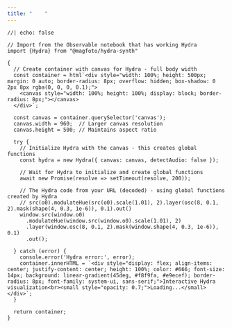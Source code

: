 ```yaml
---
title: "    "
---
```


```ojs
//| echo: false

// Import from the Observable notebook that has working Hydra
import {Hydra} from "@magfoto/hydra-synth"
```

```ojs
{
  // Create container with canvas for Hydra - full body width
  const container = html`<div style="width: 100%; height: 500px; margin: 0 auto; border-radius: 8px; overflow: hidden; box-shadow: 0 2px 8px rgba(0, 0, 0, 0.1);">
    <canvas style="width: 100%; height: 100%; display: block; border-radius: 8px;"></canvas>
  </div>`;
  
  const canvas = container.querySelector('canvas');
  canvas.width = 960;  // Larger canvas resolution
  canvas.height = 500; // Maintains aspect ratio
  
  try {
    // Initialize Hydra with the canvas - this creates global functions
    const hydra = new Hydra({ canvas: canvas, detectAudio: false });
    
    // Wait for Hydra to initialize and create global functions
    await new Promise(resolve => setTimeout(resolve, 200));
    
    // The Hydra code from your URL (decoded) - using global functions created by Hydra
    // src(o0).modulateHue(src(o0).scale(1.01), 2).layer(osc(8, 0.1, 2).mask(shape(4, 0.3, 1e-6)), 0.1).out()
    window.src(window.o0)
      .modulateHue(window.src(window.o0).scale(1.01), 2)
      .layer(window.osc(8, 0.1, 2).mask(window.shape(4, 0.3, 1e-6)), 0.1)
      .out();
      
  } catch (error) {
    console.error('Hydra error:', error);
    container.innerHTML = `<div style="display: flex; align-items: center; justify-content: center; height: 100%; color: #666; font-size: 14px; background: linear-gradient(45deg, #f8f9fa, #e9ecef); border-radius: 8px; font-family: system-ui, sans-serif;">Interactive Hydra visualization<br><small style="opacity: 0.7;">Loading...</small></div>`;
  }
  
  return container;
}
```
